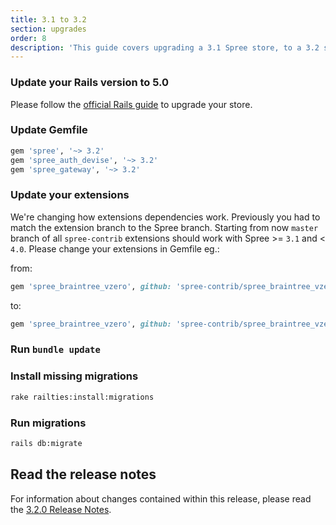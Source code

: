 ```yaml
---
title: 3.1 to 3.2
section: upgrades
order: 8
description: 'This guide covers upgrading a 3.1 Spree store, to a 3.2 store.'
---
```


### Update your Rails version to 5.0

Please follow the [official Rails guide](http://edgeguides.rubyonrails.org/upgrading_ruby_on_rails.html#upgrading-from-rails-4-2-to-rails-5-0) to upgrade your store.

### Update Gemfile

```ruby
gem 'spree', '~> 3.2'
gem 'spree_auth_devise', '~> 3.2'
gem 'spree_gateway', '~> 3.2'
```

### Update your extensions

We're changing how extensions dependencies work. Previously you had to match the extension branch to the Spree branch. Starting from now `master` branch of all `spree-contrib` extensions should work with Spree &gt;= `3.1` and &lt; `4.0`. Please change your extensions in Gemfile eg.:

from:

```ruby
gem 'spree_braintree_vzero', github: 'spree-contrib/spree_braintree_vzero', branch: '3-1-stable'
```

to:

```ruby
gem 'spree_braintree_vzero', github: 'spree-contrib/spree_braintree_vzero'
```

### Run `bundle update`

### Install missing migrations

```bash
rake railties:install:migrations
```

### Run migrations

```bash
rails db:migrate
```

## Read the release notes

For information about changes contained within this release, please read the [3.2.0 Release Notes](https://github.com/spree/spree/releases/tag/v3.2.0).
